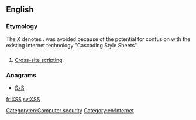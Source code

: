 ==English==

===Etymology===
The X denotes {{term|cross}}. {{term|CSS}} was avoided because of the potential for confusion with the existing Internet technology "Cascading Style Sheets".

==={{initialism-old|en}}===
{{en-initialism}}

# {{context|computing|Internet|lang=en}} [[w:Cross-site scripting|Cross-site scripting]].

===Anagrams===
* [[SxS#English|SxS]]

[[Category:en:Computer security]]
[[Category:en:Internet]]

[[fr:XSS]]
[[sv:XSS]]